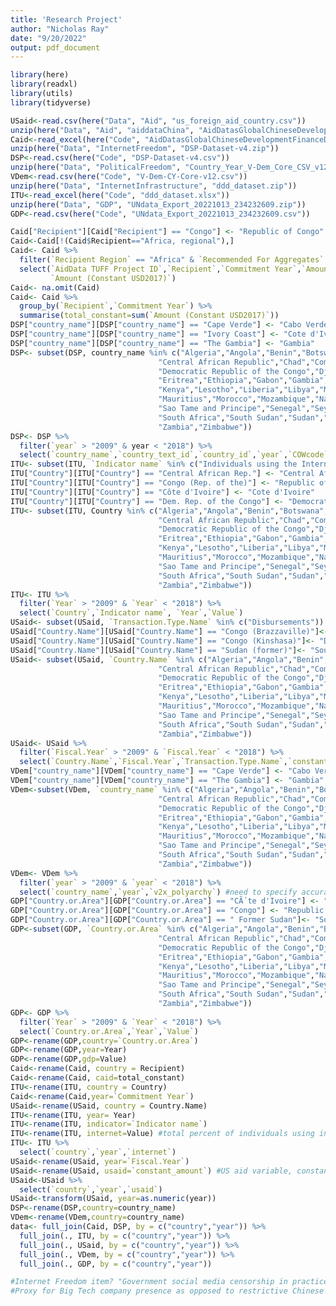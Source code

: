 ```yaml
---
title: 'Research Project'
author: "Nicholas Ray"
date: "9/20/2022"
output: pdf_document
---
```

```r
library(here)
library(readxl)
library(utils)
library(tidyverse)
```
```r
USaid<-read.csv(here("Data", "Aid", "us_foreign_aid_country.csv"))
unzip(here("Data", "Aid", "aiddataChina", "AidDatasGlobalChineseDevelopmentFinanceDataset_v2.0.zip"))
Caid<-read_excel(here("Code", "AidDatasGlobalChineseDevelopmentFinanceDataset_v2.0.xlsx"), sheet = 5)
unzip(here("Data", "InternetFreedom", "DSP-Dataset-v4.zip"))
DSP<-read.csv(here("Code", "DSP-Dataset-v4.csv"))
unzip(here("Data", "PoliticalFreedom", "Country_Year_V-Dem_Core_CSV_v12", "V-Dem-CY-Core-v12.zip"))
VDem<-read.csv(here("Code", "V-Dem-CY-Core-v12.csv"))
unzip(here("Data", "InternetInfrastructure", "ddd_dataset.zip"))
ITU<-read_excel(here("Code", "ddd_dataset.xlsx"))
unzip(here("Data", "GDP", "UNdata_Export_20221013_234232609.zip"))
GDP<-read.csv(here("Code", "UNdata_Export_20221013_234232609.csv"))
```
```r
Caid["Recipient"][Caid["Recipient"] == "Congo"] <- "Republic of Congo"
Caid<-Caid[!(Caid$Recipient=="Africa, regional"),]
Caid<- Caid %>%
  filter(`Recipient Region` == "Africa" & `Recommended For Aggregates` == "Yes" & `Commitment Year` > "2009") %>%
  select(`AidData TUFF Project ID`,`Recipient`,`Commitment Year`,`Amount (Original Currency)`,
         `Amount (Constant USD2017)`)
Caid<- na.omit(Caid)
Caid<- Caid %>%
  group_by(`Recipient`,`Commitment Year`) %>%
  summarise(total_constant=sum(`Amount (Constant USD2017)`))
DSP["country_name"][DSP["country_name"] == "Cape Verde"] <- "Cabo Verde"
DSP["country_name"][DSP["country_name"] == "Ivory Coast"] <- "Cote d'Ivoire"
DSP["country_name"][DSP["country_name"] == "The Gambia"] <- "Gambia"
DSP<- subset(DSP, country_name %in% c("Algeria","Angola","Benin","Botswana","Burundi","Cabo Verde","Cameroon",
                                 "Central African Republic","Chad","Comoros","Republic of the Congo","Cote d'Ivoire",
                                 "Democratic Republic of the Congo","Djibouti","Egypt","Equatorial Guinea",
                                 "Eritrea","Ethiopia","Gabon","Gambia","Ghana","Guinea","Guinea-Bissau",
                                 "Kenya","Lesotho","Liberia","Libya","Madagascar","Malawi","Mali","Mauritania",
                                 "Mauritius","Morocco","Mozambique","Namibia","Niger","Nigeria","Rwanda",
                                 "Sao Tame and Principe","Senegal","Seychelles","Siera Leone","Somalia",
                                 "South Africa","South Sudan","Sudan","Tanzania","Togo","Tunisia","Uganda",
                                 "Zambia","Zimbabwe"))
DSP<- DSP %>%
  filter(`year` > "2009" & year < "2018") %>%
  select(`country_name`,`country_text_id`,`country_id`,`year`,`COWcode`,`v2smgovsmcenprc`,`v2smonper`)
ITU<- subset(ITU, `Indicator name` %in% c("Individuals using the Internet, total (%)"))
ITU["Country"][ITU["Country"] == "Central African Rep."] <- "Central African Republic"
ITU["Country"][ITU["Country"] == "Congo (Rep. of the)"] <- "Republic of the Congo"
ITU["Country"][ITU["Country"] == "Côte d'Ivoire"] <- "Cote d'Ivoire"
ITU["Country"][ITU["Country"] == "Dem. Rep. of the Congo"] <- "Democratic Republic of the Congo"
ITU<- subset(ITU, Country %in% c("Algeria","Angola","Benin","Botswana","Burundi","Cabo Verde","Cameroon",
                                 "Central African Republic","Chad","Comoros","Republic of the Congo","Cote d'Ivoire",
                                 "Democratic Republic of the Congo","Djibouti","Egypt","Equatorial Guinea",
                                 "Eritrea","Ethiopia","Gabon","Gambia","Ghana","Guinea","Guinea-Bissau",
                                 "Kenya","Lesotho","Liberia","Libya","Madagascar","Malawi","Mali","Mauritania",
                                 "Mauritius","Morocco","Mozambique","Namibia","Niger","Nigeria","Rwanda",
                                 "Sao Tame and Principe","Senegal","Seychelles","Siera Leone","Somalia",
                                 "South Africa","South Sudan","Sudan","Tanzania","Togo","Tunisia","Uganda",
                                 "Zambia","Zimbabwe"))
ITU<- ITU %>%
  filter(`Year` > "2009" & `Year` < "2018") %>%
  select(`Country`,`Indicator name`, `Year`,`Value`)
USaid<- subset(USaid, `Transaction.Type.Name` %in% c("Disbursements"))
USaid["Country.Name"][USaid["Country.Name"] == "Congo (Brazzaville)"]<- "Republic of the Congo"
USaid["Country.Name"][USaid["Country.Name"] == "Congo (Kinshasa)"]<- "Democratic Republic of the Congo"
USaid["Country.Name"][USaid["Country.Name"] == "Sudan (former)"]<- "South Sudan"
USaid<- subset(USaid, `Country.Name` %in% c("Algeria","Angola","Benin","Botswana","Burundi","Cabo Verde","Cameroon",
                                 "Central African Republic","Chad","Comoros","Republic of the Congo","Cote d'Ivoire",
                                 "Democratic Republic of the Congo","Djibouti","Egypt","Equatorial Guinea",
                                 "Eritrea","Ethiopia","Gabon","Gambia","Ghana","Guinea","Guinea-Bissau",
                                 "Kenya","Lesotho","Liberia","Libya","Madagascar","Malawi","Mali","Mauritania",
                                 "Mauritius","Morocco","Mozambique","Namibia","Niger","Nigeria","Rwanda",
                                 "Sao Tame and Principe","Senegal","Seychelles","Siera Leone","Somalia",
                                 "South Africa","South Sudan","Sudan","Tanzania","Togo","Tunisia","Uganda",
                                 "Zambia","Zimbabwe"))
USaid<- USaid %>%
  filter(`Fiscal.Year` > "2009" & `Fiscal.Year` < "2018") %>%
  select(`Country.Name`,`Fiscal.Year`,`Transaction.Type.Name`,`constant_amount`)
VDem["country_name"][VDem["country_name"] == "Cape Verde"] <- "Cabo Verde"
VDem["country_name"][VDem["country_name"] == "The Gambia"] <- "Gambia"
VDem<-subset(VDem, `country_name` %in% c("Algeria","Angola","Benin","Botswana","Burundi","Cabo Verde","Cameroon",
                                 "Central African Republic","Chad","Comoros","Republic of the Congo","Cote d'Ivoire",
                                 "Democratic Republic of the Congo","Djibouti","Egypt","Equatorial Guinea",
                                 "Eritrea","Ethiopia","Gabon","Gambia","Ghana","Guinea","Guinea-Bissau",
                                 "Kenya","Lesotho","Liberia","Libya","Madagascar","Malawi","Mali","Mauritania",
                                 "Mauritius","Morocco","Mozambique","Namibia","Niger","Nigeria","Rwanda",
                                 "Sao Tame and Principe","Senegal","Seychelles","Siera Leone","Somalia",
                                 "South Africa","South Sudan","Sudan","Tanzania","Togo","Tunisia","Uganda",
                                 "Zambia","Zimbabwe"))
VDem<- VDem %>%
  filter(`year` > "2009" & `year` < "2018") %>%
  select(`country_name`,`year`,`v2x_polyarchy`) #need to specify accurate political freedom variable
GDP["Country.or.Area"][GDP["Country.or.Area"] == "CÃ´te d'Ivoire"] <- "Cote d'Ivoire"
GDP["Country.or.Area"][GDP["Country.or.Area"] == "Congo"] <- "Republic of the Congo"
GDP["Country.or.Area"][GDP["Country.or.Area"] == " Former Sudan"]<- "South Sudan"
GDP<-subset(GDP, `Country.or.Area` %in% c("Algeria","Angola","Benin","Botswana","Burundi","Cabo Verde","Cameroon",
                                 "Central African Republic","Chad","Comoros","Republic of the Congo","Cote d'Ivoire",
                                 "Democratic Republic of the Congo","Djibouti","Egypt","Equatorial Guinea",
                                 "Eritrea","Ethiopia","Gabon","Gambia","Ghana","Guinea","Guinea-Bissau",
                                 "Kenya","Lesotho","Liberia","Libya","Madagascar","Malawi","Mali","Mauritania",
                                 "Mauritius","Morocco","Mozambique","Namibia","Niger","Nigeria","Rwanda",
                                 "Sao Tame and Principe","Senegal","Seychelles","Siera Leone","Somalia",
                                 "South Africa","South Sudan","Sudan","Tanzania","Togo","Tunisia","Uganda",
                                 "Zambia","Zimbabwe"))
GDP<- GDP %>%
  filter(`Year` > "2009" & `Year` < "2018") %>%
  select(`Country.or.Area`,`Year`,`Value`)
GDP<-rename(GDP,country=`Country.or.Area`)
GDP<-rename(GDP,year=Year)
GDP<-rename(GDP,gdp=Value)
Caid<-rename(Caid, country = Recipient)
Caid<-rename(Caid, caid=total_constant)
ITU<-rename(ITU, country = Country)
Caid<-rename(Caid,year=`Commitment Year`)
USaid<-rename(USaid, country = Country.Name)
ITU<-rename(ITU, year= Year)
ITU<-rename(ITU, indicator=`Indicator name`)
ITU<-rename(ITU, internet=Value) #total percent of individuals using internet
ITU<- ITU %>%
  select(`country`,`year`,`internet`)
USaid<-rename(USaid, year=`Fiscal.Year`)
USaid<-rename(USaid, usaid=`constant_amount`) #US aid variable, constant USD. Need to make all dollar variables constant at same year
USaid<-USaid %>% 
  select(`country`,`year`,`usaid`)
USaid<-transform(USaid, year=as.numeric(year))
DSP<-rename(DSP,country=country_name)
VDem<-rename(VDem,country=country_name)
data<- full_join(Caid, DSP, by = c("country","year")) %>%
  full_join(., ITU, by = c("country","year")) %>%
  full_join(., USaid, by = c("country","year")) %>%
  full_join(., VDem, by = c("country","year")) %>%
  full_join(., GDP, by = c("country","year"))
```
```r
#Internet Freedom item? "Government social media censorship in practice (C) (v2smgovsmcenprc)"
#Proxy for Big Tech company presence as opposed to restrictive Chinese media? " Online media perspectives (C) (v2smonper)"
```